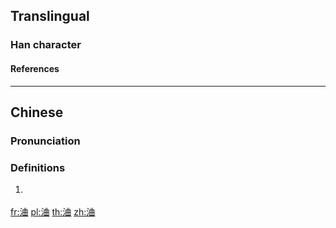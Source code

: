 {{character info/new}}
==Translingual==

===Han character===
{{Han char|rn=85|rad=水|as=06|sn=9|four=35160|canj=ETW|ids=⿰氵曲}}

====References====
{{Han ref|kx=0623.030|dkj=17430|dj=1019.060|hdz=31607.020|uh=6D40}}

----

==Chinese==
{{zh-forms}}

===Pronunciation===
{{zh-pron
|m=qū
|c=kuk1
|cat=pn
}}

===Definitions===
{{zh-hanzi}}

# {{zh-alt-form|曲}} {{zh-only|浀池|a place in the state of [[w:Lu (state)|Lu]] during the {{w|Spring and Autumn period}}}}

[[fr:浀]]
[[pl:浀]]
[[th:浀]]
[[zh:浀]]